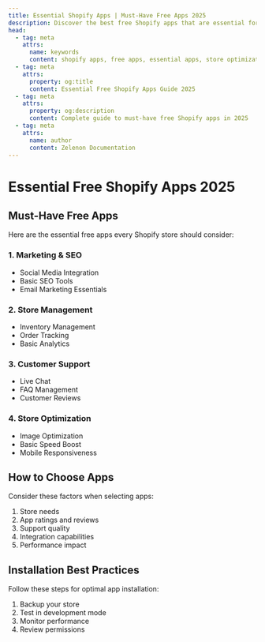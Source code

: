 ```yaml
---
title: Essential Shopify Apps | Must-Have Free Apps 2025
description: Discover the best free Shopify apps that are essential for your store's success in 2025. From marketing to inventory management, explore our curated list.
head:
  - tag: meta
    attrs:
      name: keywords
      content: shopify apps, free apps, essential apps, store optimization, best apps 2025
  - tag: meta
    attrs:
      property: og:title
      content: Essential Free Shopify Apps Guide 2025
  - tag: meta
    attrs:
      property: og:description
      content: Complete guide to must-have free Shopify apps in 2025
  - tag: meta
    attrs:
      name: author
      content: Zelenon Documentation
---
```


# Essential Free Shopify Apps 2025

## Must-Have Free Apps

Here are the essential free apps every Shopify store should consider:

### 1. Marketing & SEO
- Social Media Integration
- Basic SEO Tools
- Email Marketing Essentials

### 2. Store Management
- Inventory Management
- Order Tracking
- Basic Analytics

### 3. Customer Support
- Live Chat
- FAQ Management
- Customer Reviews

### 4. Store Optimization
- Image Optimization
- Basic Speed Boost
- Mobile Responsiveness

## How to Choose Apps

Consider these factors when selecting apps:
1. Store needs
2. App ratings and reviews
3. Support quality
4. Integration capabilities
5. Performance impact

## Installation Best Practices

Follow these steps for optimal app installation:
1. Backup your store
2. Test in development mode
3. Monitor performance
4. Review permissions